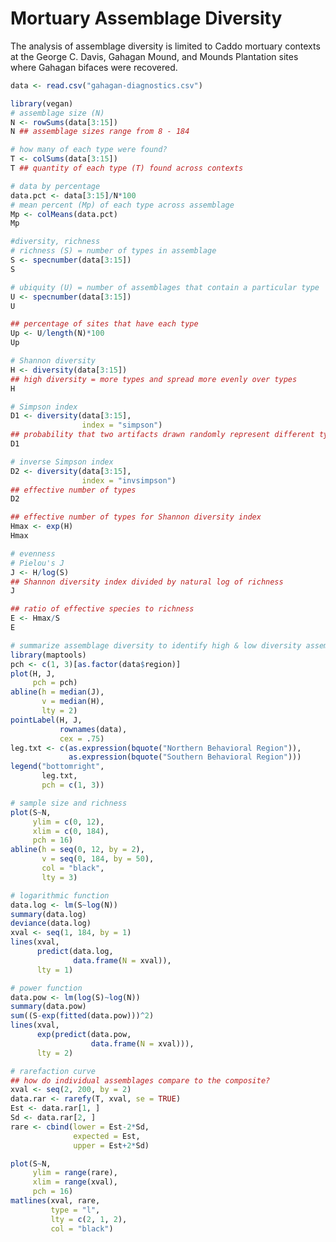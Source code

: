 # Mortuary Assemblage Diversity

The analysis of assemblage diversity is limited to Caddo mortuary contexts at the George C. Davis, Gahagan Mound, and Mounds Plantation sites where Gahagan bifaces were recovered.

```r
data <- read.csv("gahagan-diagnostics.csv")

library(vegan)
# assemblage size (N)
N <- rowSums(data[3:15])
N ## assemblage sizes range from 8 - 184

# how many of each type were found?
T <- colSums(data[3:15])
T ## quantity of each type (T) found across contexts

# data by percentage
data.pct <- data[3:15]/N*100
# mean percent (Mp) of each type across assemblage
Mp <- colMeans(data.pct)
Mp

#diversity, richness
# richness (S) = number of types in assemblage
S <- specnumber(data[3:15])
S

# ubiquity (U) = number of assemblages that contain a particular type
U <- specnumber(data[3:15])
U

## percentage of sites that have each type
Up <- U/length(N)*100
Up

# Shannon diversity
H <- diversity(data[3:15])
## high diversity = more types and spread more evenly over types
H

# Simpson index
D1 <- diversity(data[3:15], 
                index = "simpson")
## probability that two artifacts drawn randomly represent different types
D1

# inverse Simpson index
D2 <- diversity(data[3:15], 
                index = "invsimpson")
## effective number of types
D2

## effective number of types for Shannon diversity index
Hmax <- exp(H)
Hmax

# evenness
# Pielou's J
J <- H/log(S)
## Shannon diversity index divided by natural log of richness
J

## ratio of effective species to richness
E <- Hmax/S
E
```

```r
# summarize assemblage diversity to identify high & low diversity assemblages
library(maptools)
pch <- c(1, 3)[as.factor(data$region)]
plot(H, J, 
     pch = pch)
abline(h = median(J), 
       v = median(H), 
       lty = 2)
pointLabel(H, J, 
           rownames(data), 
           cex = .75)
leg.txt <- c(as.expression(bquote("Northern Behavioral Region")), 
             as.expression(bquote("Southern Behavioral Region")))
legend("bottomright", 
       leg.txt, 
       pch = c(1, 3))
```

```r
# sample size and richness
plot(S~N, 
     ylim = c(0, 12), 
     xlim = c(0, 184), 
     pch = 16)
abline(h = seq(0, 12, by = 2), 
       v = seq(0, 184, by = 50), 
       col = "black", 
       lty = 3)

# logarithmic function
data.log <- lm(S~log(N))
summary(data.log)
deviance(data.log)
xval <- seq(1, 184, by = 1)
lines(xval, 
      predict(data.log,
              data.frame(N = xval)),
      lty = 1)

# power function
data.pow <- lm(log(S)~log(N))
summary(data.pow)
sum((S-exp(fitted(data.pow)))^2)
lines(xval, 
      exp(predict(data.pow,
                  data.frame(N = xval))), 
      lty = 2)
```

```r
# rarefaction curve
## how do individual assemblages compare to the composite?
xval <- seq(2, 200, by = 2)
data.rar <- rarefy(T, xval, se = TRUE)
Est <- data.rar[1, ]
Sd <- data.rar[2, ]
rare <- cbind(lower = Est-2*Sd, 
              expected = Est, 
              upper = Est+2*Sd)

plot(S~N, 
     ylim = range(rare), 
     xlim = range(xval), 
     pch = 16)
matlines(xval, rare, 
         type = "l", 
         lty = c(2, 1, 2), 
         col = "black")
```
